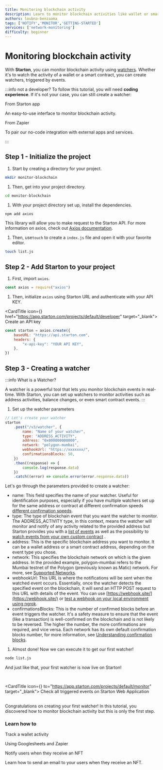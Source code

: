 ```yaml
---
title: Monitoring blockchain activity
description: Learn to monitor blockchain activities like wallet or smart contract events using Starton's watchers, and get real-time notifications through webhooks.
authors: loubna-benzaama
tags: ['NOTIFY','MONITOR','GETTING-STARTED']
services: ['network-monitoring']
difficulty: beginner
---
```



# Monitoring blockchain activity

With **Starton**, you can monitor blockchain activity using [watchers](/docs/watcher/understanding-watchers). Whether it's to watch the activity of a wallet or a smart contract, you can create watchers, triggered by events.

:::info not a developer?
To follow this tutorial, you will need **coding experience**. If it's not your case, you can still create a watcher:

<div className="row-is-multilineGS">
	<div className="col col-2 cardsGS">
		<Link className="button-card button-card--vertical" to="https://app.starton.com/projects/default/monitor">
			<Heading as={"h4"}>From Starton app</Heading>
			<div className="button-card__inner">
				<p color="white">An easy-to-use interface to monitor blockchain activity.</p>
			</div>
		</Link>
	</div>
	<div className="col col-2 cardsGS">
		<Link className="button-card button-card--vertical" to="https://www.youtube.com/watch?v=i38ndAVGNb0">
			<Heading as={"h4"}>From Zapier</Heading>
			<div className="button-card__inner">
				<p color="white">To pair our no-code integration with external apps and services. </p>
			</div>
		</Link>
	</div>
</div>

:::

## Step 1 - Initialize the project

1. Start by creating a directory for your project.

```bash
mkdir monitor-blockchain
```

1. Then, get into your project directory.

```bash
cd monitor-blockchain
```

1. With your project directory set up, install the dependencies.

```bash
npm add axios
```

This library will allow you to make request to the Starton API. For more information on axios, check out [Axios documentation](https://axios-http.com/docs/intro).

1. Then, use`touch` to create a `index.js` file and open it with your favorite editor.

```bash
touch list.js
```

## Step 2 - Add Starton to your project

1. First, import `axios`.

```js showLineNumbers
const axios = require("axios")
```

1. Then, initialize `axios` using Starton URL and authenticate with your API KEY.

<CardTitle icon={<Starton fill="primary" />} href="https://app.starton.com/projects/default/developer" target="_blank">
	Create an API key
</CardTitle>
<br />

```js showLineNumbers
const starton = axios.create({
	baseURL: "https://api.starton.com",
	headers: {
		"x-api-key": "YOUR API KEY",
	},
})
```

## Step 3 - Creating a watcher

:::info What is a Watcher?

A watcher is a powerful tool that lets you monitor blockchain events in real-time.
With Starton, you can set up watchers to monitor activities such as address activities, balance changes, or even smart contract events.
:::

1. Set up the watcher parameters

```js showLineNumbers
// Let's create your watcher
starton
	.post("/v3/watcher", {
		name: "Name of your watcher",
		type: "ADDRESS_ACTIVITY",
		address: "0x000000000000",
		network: "polygon-mumbai",
		webhookUrl: "https://xxxxxxx/",
		confirmationsBlocks: 50,
	})
	.then((response) => {
		console.log(response.data)
	})
	.catch((error) => console.error(error.response.data))
```

Let's go through the parameters provided to create a watcher:

-   name: This field specifies the name of your watcher. Useful for identification purposes, especially if you have multiple watchers set up for the same address or contract at different confirmation speeds [different confirmation speeds](/docs/watcher/confirmation-blocks).
-   type: The type of blockchain event that you want the watcher to monitor. The ADDRESS_ACTIVITY type, in this context, means the watcher will monitor and notify of any activity related to the provided address but Starton provides you with a [list of events](/docs/watcher/available-event-types) as well as the possibility to [watch events from your own custom contract](/docs/watcher/custom-event) .
-   address: This is the specific blockchain address you want to monitor. It can be a wallet address or a smart contract address, depending on the event type you chose.
-   network: This specifies the blockchain network on which is the given address. In the provided example, polygon-mumbai refers to the Mumbai testnet of the Polygon (previously known as Matic) network. For more, see [Supported Networks](/docs/getting-started/overview#supported-networks-and-service-availability).
-   webhookUrl: This URL is where the notifications will be sent when the watched event occurs. Essentially, once the watcher detects the specified event on the blockchain, it will send an HTTP POST request to this URL with details of the event. You can use [https://webhook.site/](https://webhook.site/) or [test a webhook on your local environment using ngrok](/docs/tutorials/testing-webhooks-locally-ngrok).
-   confirmationsBlocks: This is the number of confirmed blocks before an event triggers the watcher. It's a safety measure to ensure that the event (like a transaction) is well-confirmed on the blockchain and is not likely to be reversed. The higher the number, the more confirmations are required, and vice versa. Each network has its own default confirmation blocks number, for more information, see [Understanding confirmation blocks](/docs/watcher/confirmation-blocks).

1. Almost done! Now we can execute it to get our first watcher!

```bash
node list.js
```

And just like that, your first watcher is now live on Starton!

<br />

<CardTitle icon={<Starton fill="primary" />} to="https://app.starton.com/projects/default/monitor" target="_blank">
	Check all triggered events on Starton Web Application
</CardTitle>
<br />
<br />

Congratulations on creating your first watcher!
In this tutorial, you discovered how to monitor blockchain activity but this is only the first step.

### Learn how to

<div className="row-is-multilineGS">
	<div className="col col-2 cardsGS">
		<Link className="button-card button-card--vertical" to="/docs/tutorials/track-wallet-activity">
			<Heading as={"h3"}>Track a wallet activity</Heading>
			<div className="button-card__inner">
				<p color="white">Using Googlesheets and Zapier </p>
			</div>
		</Link>
	</div>
	<div className="col col-2 cardsGS">
		<Link className="button-card button-card--vertical" to="/docs/tutorials/monitor-nft-activity">
			<Heading as={"h3"}>Notify users when they receive an NFT</Heading>
			<div className="button-card__inner">
				<p color="white"> Learn how to send an email to your users when they receive an NFT.</p>
			</div>
		</Link>
	</div>
</div>
